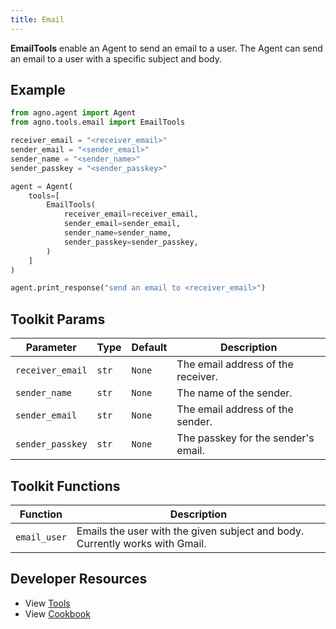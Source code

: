 ```yaml
---
title: Email
---
```


**EmailTools** enable an Agent to send an email to a user. The Agent can send an email to a user with a specific subject and body.

## Example

```python cookbook/agent_concepts/tools/email_tools.py
from agno.agent import Agent
from agno.tools.email import EmailTools

receiver_email = "<receiver_email>"
sender_email = "<sender_email>"
sender_name = "<sender_name>"
sender_passkey = "<sender_passkey>"

agent = Agent(
    tools=[
        EmailTools(
            receiver_email=receiver_email,
            sender_email=sender_email,
            sender_name=sender_name,
            sender_passkey=sender_passkey,
        )
    ]
)

agent.print_response("send an email to <receiver_email>")
```

## Toolkit Params

| Parameter        | Type  | Default | Description                         |
| ---------------- | ----- | ------- | ----------------------------------- |
| `receiver_email` | `str` | `None`       | The email address of the receiver.  |
| `sender_name`    | `str` | `None`       | The name of the sender.             |
| `sender_email`   | `str` | `None`       | The email address of the sender.    |
| `sender_passkey` | `str` | `None`       | The passkey for the sender's email. |

## Toolkit Functions

| Function     | Description                                                                  |
| ------------ | ---------------------------------------------------------------------------- |
| `email_user` | Emails the user with the given subject and body. Currently works with Gmail. |

## Developer Resources

- View [Tools](https://github.com/agno-agi/agno/blob/main/libs/agno/agno/tools/email.py)
- View [Cookbook](https://github.com/agno-agi/agno/blob/main/cookbook/agent_concepts/tools/email_tools.py)
